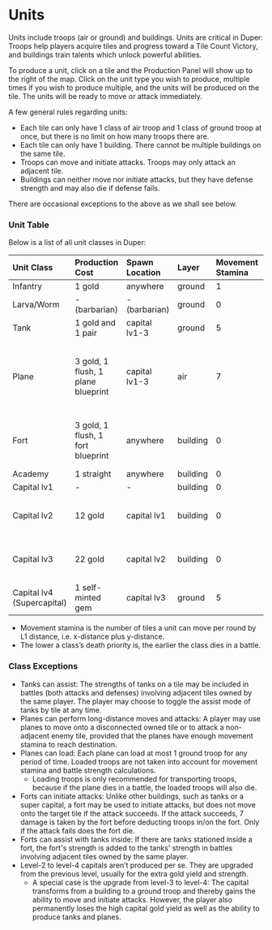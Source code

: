 # Units

Units include troops (air or ground) and buildings. Units are critical in Duper: Troops help players acquire tiles and progress toward a Tile Count Victory, and buildings train talents which unlock powerful abilities.

To produce a unit, click on a tile and the Production Panel will show up to the right of the map. Click on the unit type you wish to produce, multiple times if you wish to produce multiple, and the units will be produced on the tile. The units will be ready to move or attack immediately.

A few general rules regarding units:

- Each tile can only have 1 class of air troop and 1 class of ground troop at once, but there is no limit on how many troops there are.
- Each tile can only have 1 building. There cannot be multiple buildings on the same tile.
- Troops can move and initiate attacks. Troops may only attack an adjacent tile.
- Buildings can neither move nor initiate attacks, but they have defense strength and may also die if defense fails.

There are occasional exceptions to the above as we shall see below.

### Unit Table

Below is a list of all unit classes in Duper:

| Unit Class                 | Production Cost                    | Spawn Location | Layer    | Movement Stamina | Strength | Death Priority       | Class Exceptions                                      |
| :------------------------- | :--------------------------------- | :------------- | :------- | :--------------- | :------- | :------------------- | :---------------------------------------------------- |
| Infantry                   | 1 gold                             | anywhere       | ground   | 1                | 1        | 1                    |                                                       |
| Larva/Worm                 | - (barbarian)                      | - (barbarian)  | ground   | 0                | 1        | 1                    |                                                       |
| Tank                       | 1 gold and 1 pair                  | capital lv1-3  | ground   | 5                | 3        | 2, or 5 if assisting | can assist                                            |
| Plane                      | 3 gold, 1 flush, 1 plane blueprint | capital lv1-3  | air      | 7                | 4        | 3                    | can perform long-distance moves and attacks; can load |
| Fort                       | 3 gold, 1 flush, 1 fort blueprint  | anywhere       | building | 0                | 7        | 6                    | can initiate attacks; can assist with tanks inside    |
| Academy                    | 1 straight                         | anywhere       | building | 0                | 1        | 6                    |                                                       |
| Capital lv1                | -                                  | -              | building | 0                | 12       | 6                    |                                                       |
| Capital lv2                | 12 gold                            | capital lv1    | building | 0                | 16       | 6                    | replaces capital lv1; deals 1 card                    |
| Capital lv3                | 22 gold                            | capital lv2    | building | 0                | 22       | 6                    | replaces capital lv2; deals 2 cards                   |
| Capital lv4 (Supercapital) | 1 self-minted gem                  | capital lv3    | ground   | 5                | 20       | 4                    | replaces capital lv3                                  |

- Movement stamina is the number of tiles a unit can move per round by L1 distance, i.e. x-distance plus y-distance.
- The lower a class’s death priority is, the earlier the class dies in a battle.

### Class Exceptions

- Tanks can assist: The strengths of tanks on a tile may be included in battles (both attacks and defenses) involving adjacent tiles owned by the same player. The player may choose to toggle the assist mode of tanks by tile at any time.
- Planes can perform long-distance moves and attacks: A player may use planes to move onto a disconnected owned tile or to attack a non-adjacent enemy tile, provided that the planes have enough movement stamina to reach destination.
- Planes can load: Each plane can load at most 1 ground troop for any period of time. Loaded troops are not taken into account for movement stamina and battle strength calculations.
  - Loading troops is only recommended for transporting troops, because if the plane dies in a battle, the loaded troops will also die.
- Forts can initiate attacks: Unlike other buildings, such as tanks or a super capital, a fort may be used to initiate attacks, but does not move onto the target tile if the attack succeeds. If the attack succeeds, 7 damage is taken by the fort before deducting troops in/on the fort. Only if the attack fails does the fort die.
- Forts can assist with tanks inside: If there are tanks stationed inside a fort, the fort's strength is added to the tanks' strength in battles involving adjacent tiles owned by the same player.
- Level-2 to level-4 capitals aren’t produced per se. They are upgraded from the previous level, usually for the extra gold yield and strength.
  - A special case is the upgrade from level-3 to level-4: The capital transforms from a building to a ground troop and thereby gains the ability to move and initiate attacks. However, the player also permanently loses the high capital gold yield as well as the ability to produce tanks and planes.
